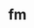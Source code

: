 ---
path: "/work/fm"
title: "fm"
rank: 4
tags: "personal"
featureImage: "../images/fm/feature.jpg"
---